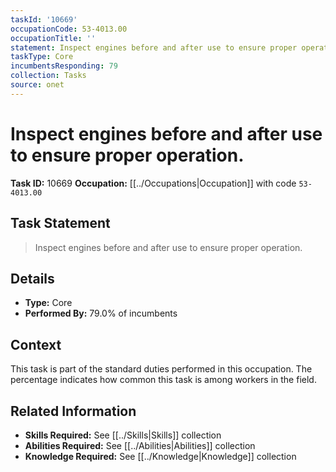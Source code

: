 ```yaml
---
taskId: '10669'
occupationCode: 53-4013.00
occupationTitle: ''
statement: Inspect engines before and after use to ensure proper operation.
taskType: Core
incumbentsResponding: 79
collection: Tasks
source: onet
---
```

# Inspect engines before and after use to ensure proper operation.

**Task ID:** 10669
**Occupation:** [[../Occupations|Occupation]] with code `53-4013.00`

## Task Statement

> Inspect engines before and after use to ensure proper operation.

## Details

- **Type:** Core
- **Performed By:** 79.0% of incumbents

## Context

This task is part of the standard duties performed in this occupation. The percentage indicates how common this task is among workers in the field.

## Related Information

- **Skills Required:** See [[../Skills|Skills]] collection
- **Abilities Required:** See [[../Abilities|Abilities]] collection
- **Knowledge Required:** See [[../Knowledge|Knowledge]] collection
